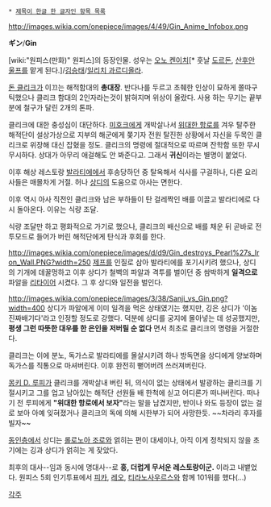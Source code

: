  * [[제목이 한글 한 글자인 항목 목록]]
 

http://images.wikia.com/onepiece/images/4/49/Gin_Anime_Infobox.png

'''ギン'''/'''Gin'''

[wiki:"원피스(만화)" 원피스]의 등장인물. 성우는 [[오노 켄이치]][* 훗날 [[도르돈]], [[산후안 울프]]를 맡게 된다.]/[[김승태]]/[[일리치 과르디올라]].

[[돈 클리크]]가 이끄는 해적함대의 '''총대장'''. 반다나를 두르고 초췌한 인상이 묘하게 쫄따구 틱했으나 클리크 함대의 2인자라는것이 밝혀지며 위상이 올랐다. 사용 하는 무기는 끝부분에 철구가 달린 2개의 톤파.

클리크에 대한 충성심이 대단하다. [[미호크]]에게 개박살나서 [[위대한 항로]]를 겨우 탈주한 해적단이 설상가상으로 지부의 해군에게 쫒기자 전원 탈진한 상황에서 자신을 두목인 클리크로 위장해 대신 잡혔을 정도. 클리크의 명령에 절대적으로 따르며 잔학함 또한 무시무시하다. 상대가 아무리 애걸해도 안 봐준다고. 그래서 '''귀신'''이라는 별명이 붙었다.

이후 해상 레스토랑 [[발라티에]]에서 후송당하던 중 탈옥해서 식사를 구걸하나, 다른 요리사들은 매몰차게 거절. 허나 [[상디]]의 도움으로 아사는 면한다.

이후 역시 아사 직전인 클리크와 남은 부하들이 탄 걸레짝인 배를 이끌고 발라티에로 다시 돌아온다. 이유는 식량 조달.

식량 조달만 하고 평화적으로 가기로 했으나, 클리크의 배신으로 배를 채운 뒤 곧바로 전투모드로 들어가 버린 해적단에게 탄식과 후회를 한다.

http://images.wikia.com/onepiece/images/d/d9/Gin_destroys_Pearl%27s_Iron_Wall.PNG?width=250
[[제프]]를 인질로 삼아 발라티에를 포기시키려 했으나, 상디의 기개에 데꿀멍하고 이후 상디가 철벽의 파알과 격투를 벌이던 중 쌈박하게 '''일격으로''' 파알을 [[리타이어]] 시켰다. 그 후 상디와 일전을 벌인다.

http://images.wikia.com/onepiece/images/3/38/Sanji_vs_Gin.png?width=400
상디가 파알에게 이미 일격을 먹은 상태였기는 했지만, 깅은 상디가 '이놈 진짜배기다'라고 인정할 정도로 강했다. 덕분에 상디를 궁지에 몰아넣는 데 성공했지만, ''' 평생 그런 따뜻한 대우를 한 은인을 저버릴 순 없다 ''' 면서 최초로 클리크의 명령을 거절한다.

클리크는 이에 분노, 독가스로 발라티에를 몰살시키려 하나 방독면을 상디에게 양보하며 독가스를 직통으로 마셔버린다. 이후 완전히 뻗어버려 쓰러져버린다.

[[몽키 D. 루피]]가 클리크를 개박살내 버린 뒤, 의식이 없는 상태에서 발광하는 클리크를 기절시키고 그를 업고 남아있는 해적단 선원들 배 한척에 싣고 어디론가 떠나버린다. 떠나기 전 루피에게 '''"위대한 항로에서 보자"'''라는 말을 남겼지만, 반이나 와도 등장이 없는 걸로 보아 아예 잊혀졌거나 클리크의 독에 의해 시한부가 되어 사망한듯. ~~차라리 후자를 빌자~~

[[동인]]층에서 상디는 [[롤로노아 조로]]와 얽히는 편이 대세이나, 아직 이게 정착되지 않을 초기에는 깅과 상디가 얽히는 게 잦았다.

최후의 대사--임과 동시에 명대사--로 '''흥, 더럽게 무서운 레스토랑이군.''' 이라고 내뱉었다. 원피스 5회 인기투표에서 [[피카]], [[레오]], [[티라노사우르스]]와 함께 101워를 했다(...)

[[각주]]

